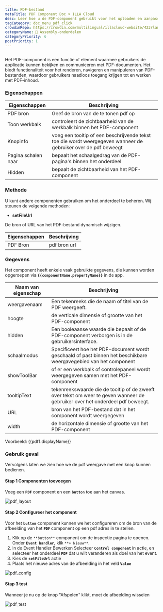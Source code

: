 ```yaml
---
title: PDF-bestand
metaTitle: PDF Component Doc × ILLA Cloud
desc: Leer hoe u de PDF-component gebruikt voor het uploaden en aanpassen van pdf-bestanden voor uw app in ILLA Cloud.
tagCategory: doc_menu_pdf_click
crowdinRepo: https://crowdin.com/multilingual/illacloud-website/423?languages=nl&filter=basic&value=0
categoryName: 🧬 Assembly-onderdelen
categoryPriority: 6
postPriority: 1
---
```


## <h2 hidden>Wat is PDF?</h2>

Het PDF-component is een functie of element waarmee gebruikers de applicatie kunnen bekijken en communiceren met PDF-documenten. Het biedt functionaliteit voor het renderen, navigeren en manipuleren van PDF-bestanden, waardoor gebruikers naadloos toegang krijgen tot en werken met PDF-inhoud.

### Eigenschappen

| Eigenschappen       | Beschrijving                                                                                                   |
| ------------------- | -------------------------------------------------------------------------------------------------------------- |
| PDF bron            | Geef de bron van de te tonen pdf op                                                                            |
| Toon werkbalk       | controleert de zichtbaarheid van de werkbalk binnen het PDF-component                                          |
| Knopinfo            | voeg een tooltip of een beschrijvende tekst toe die wordt weergegeven wanneer de gebruiker over de pdf beweegt |
| Pagina schalen naar | bepaalt het schaalgedrag van de PDF-pagina's binnen het onderdeel                                              |
| Hidden              | bepaalt de zichtbaarheid van het PDF-component                                                                 |

### Methode

U kunt andere componenten gebruiken om het onderdeel te beheren. Wij steunen de volgende methoden:

-   **setFileUrl**

De bron of URL van het PDF-bestand dynamisch wijzigen.

| Eigenschappen | Beschrijving    |
| ------------- | --------------- |
| PDF Bron      | pdf bron url    |

### Gegevens

Het component heeft enkele vaak gebruikte gegevens, die kunnen worden opgeroepen via **`{{componentName.propertyName}}`** in de app.

| Naam van eigenschap | Beschrijving                                                                                                                   |
| ------------------- | ------------------------------------------------------------------------------------------------------------------------------ |
| weergavenaam        | Een tekenreeks die de naam of titel van de PDF weergeeft.                                                                      |
| hoogte              | de verticale dimensie of grootte van het PDF-component                                                                         |
| hidden              | Een booleaanse waarde die bepaalt of de PDF-component verborgen is in de gebruikersinterface.                                  |
| schaalmodus         | Specificeert hoe het PDF-document wordt geschaald of past binnen het beschikbare weergavegebied van het component              |
| showToolBar         | of er een werkbalk of controlepaneel wordt weergegeven samen met het PDF-component                                             |
| tooltipText         | tekenreekswaarde die de tooltip of de zweeft over tekst om weer te geven wanneer de gebruiker over het onderdeel pdf beweegt.  |
| URL                 | bron van het PDF-bestand dat in het component wordt weergegeven                                                                |
| width               | de horizontale dimensie of grootte van het PDF-component                                                                       |

Voorbeeld: {{pdf1.displayName}}

### Gebruik geval

Vervolgens laten we zien hoe we de pdf weergave met een knop kunnen bedienen.

#### Stap 1 Componenten toevoegen

Voeg een **`PDF`** component en een **`button`** toe aan het canvas.

![pdf_layout](https://cdn.illacloud.com/official-website/img/docs/pdf_layout.jpg)

#### Stap 2 Configureer het component

Voor het **`button`** component kunnen we het configureren om de bron van de afbeelding van het **`PDF`** component op een pdf adres in te stellen.

1.  Klik op de `**button**` component om de inspectie pagina te openen. Onder **`Event handler`**, klik `**+ Nieuw**`.
2.  In de Event Handler Bewerken Selecteer **`Control component`** in actie, en selecteer het onderdeel **`PDF`** dat u wilt veranderen als doel van het event.
3.  Kies de **`setFileUrl`** actie
4.  Plaats het nieuwe adres van de afbeelding in het veld **`Value`**

![pdf_config](https://cdn.illacloud.com/official-website/img/docs/pdf_config.jpg)

#### Stap 3 test

Wanneer je nu op de knop "Afspelen" klikt, moet de afbeelding wisselen

![pdf_test](https://cdn.illacloud.com/official-website/img/docs/pdf_test.jpg)
